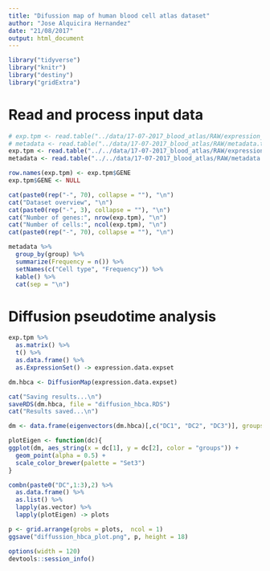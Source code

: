 ```yaml
---
title: "Difussion map of human blood cell atlas dataset"
author: "Jose Alquicira Hernandez"
date: "21/08/2017"
output: html_document
---
```


```r
library("tidyverse")
library("knitr")
library("destiny")
library("gridExtra")
```

# Read and process input data

```r
# exp.tpm <- read.table("../data/17-07-2017_blood_atlas/RAW/expression_matrix_tpm.txt", header = TRUE, sep = "\t")
# metadata <- read.table("../data/17-07-2017_blood_atlas/RAW/metadata.txt", header = TRUE, sep = "\t", skip = 1)
exp.tpm <- read.table("../../data/17-07-2017_blood_atlas/RAW/expression_matrix_tpm.txt", header = TRUE, sep = "\t")
metadata <- read.table("../../data/17-07-2017_blood_atlas/RAW/metadata.txt", header = TRUE, sep = "\t", skip = 1)
```

```r
row.names(exp.tpm) <- exp.tpm$GENE
exp.tpm$GENE <- NULL
```

```r
cat(paste0(rep("-", 70), collapse = ""), "\n")
cat("Dataset overview", "\n")
cat(paste0(rep("-", 3), collapse = ""), "\n")
cat("Number of genes:", nrow(exp.tpm), "\n")
cat("Number of cells:", ncol(exp.tpm), "\n")
cat(paste0(rep("-", 70), collapse = ""), "\n")
```


```r
metadata %>%
  group_by(group) %>% 
  summarize(Frequency = n()) %>%
  setNames(c("Cell type", "Frequency")) %>%
  kable() %>% 
  cat(sep = "\n")
```

# Diffusion pseudotime analysis

```r
exp.tpm %>% 
  as.matrix() %>% 
  t() %>% 
  as.data.frame() %>% 
  as.ExpressionSet() -> expression.data.expset
```

```r
dm.hbca <- DiffusionMap(expression.data.expset)
```

```r
cat("Saving results...\n")
saveRDS(dm.hbca, file = "diffusion_hbca.RDS")
cat("Results saved...\n")
```

```r
dm <- data.frame(eigenvectors(dm.hbca)[,c("DC1", "DC2", "DC3")], groups = metadata$group)
```

```r
plotEigen <- function(dc){
ggplot(dm, aes_string(x = dc[1], y = dc[2], color = "groups")) +
  geom_point(alpha = 0.5) +
  scale_color_brewer(palette = "Set3")
}

combn(paste0("DC",1:3),2) %>% 
  as.data.frame() %>% 
  as.list() %>% 
  lapply(as.vector) %>% 
  lapply(plotEigen) -> plots
```

```r
p <- grid.arrange(grobs = plots,  ncol = 1)
ggsave("diffussion_hbca_plot.png", p, height = 18)
```

```r
options(width = 120)
devtools::session_info()
```
